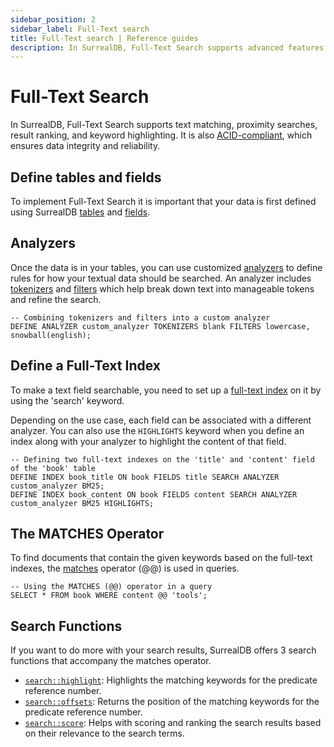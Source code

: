```yaml
---
sidebar_position: 2
sidebar_label: Full-Text search
title: Full-Text search | Reference guides
description: In SurrealDB, Full-Text Search supports advanced features like basic and advanced text matching, proximity searches, result ranking, and keyword highlighting⁠.
---
```


# Full-Text Search
In SurrealDB, Full-Text Search supports text matching, proximity searches, result ranking, and keyword highlighting⁠.
It is also [ACID-compliant](https://en.wikipedia.org/wiki/ACID), which ensures data integrity and reliability.⁠

## Define tables and fields
To implement Full-Text Search it is important that your data is first defined using SurrealDB [tables](/docs/surrealdb/surrealql/statements/define/table) and [fields](/docs/surrealdb/surrealql/statements/define/field). 

## Analyzers
Once the data is in your tables, you can use customized [analyzers](/docs/surrealdb/surrealql/statements/define/analyzer) to define rules for how your textual data should be searched.
An analyzer includes [tokenizers](/docs/surrealdb/surrealql/statements/define/analyzer#tokenizers) and [filters](/docs/surrealdb/surrealql/statements/define/analyzer#filters) which help break down text into manageable tokens and refine the search.

```surql
-- Combining tokenizers and filters into a custom analyzer
DEFINE ANALYZER custom_analyzer TOKENIZERS blank FILTERS lowercase, snowball(english);
```
## Define a Full-Text Index
To make a text field searchable, you need to set up a [full-text index](/docs/surrealdb/surrealql/statements/define/indexes#full-text-search-index) on it by using the 'search' keyword.

Depending on the use case, each field can be associated with a different analyzer.
You can also use the `HIGHLIGHTS` keyword when you define an index along with your analyzer to highlight the content of that field. 

```surql
-- Defining two full-text indexes on the 'title' and 'content' field of the 'book' table
DEFINE INDEX book_title ON book FIELDS title SEARCH ANALYZER custom_analyzer BM25;
DEFINE INDEX book_content ON book FIELDS content SEARCH ANALYZER custom_analyzer BM25 HIGHLIGHTS;
```
## The MATCHES Operator
To find documents that contain the given keywords based on the full-text indexes, the [matches](/docs/surrealdb/surrealql/operators#matches) operator (@@) is used in queries. 

```surql
-- Using the MATCHES (@@) operator in a query
SELECT * FROM book WHERE content @@ 'tools';
```
## Search Functions
If you want to do more with your search results, SurrealDB offers 3 search functions that accompany the matches operator.
- [`search::highlight`](/docs/surrealdb/surrealql/functions/database/search#searchhighlight): Highlights the matching keywords for the predicate reference number.
- [`search::offsets`](/docs/surrealdb/surrealql/functions/database/search#searchoffsets): Returns the position of the matching keywords for the predicate reference number.
- [`search::score`](/docs/surrealdb/surrealql/functions/database/search#searchscore): Helps with scoring and ranking the search results based on their relevance to the search terms.


